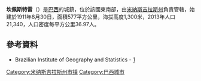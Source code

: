 '''坎佩斯特雷'''（{{lang-pt|Campestre}}）是[[巴西|巴西]]的城鎮，位於該國東南部，由[[米納斯吉拉斯州|米納斯吉拉斯州]]負責管轄，始建於1911年8月30日，面積577平方公里，海拔高度1,300米，2013年人口21,340，人口密度每平方公里36.97人。

==參考資料==
*Brazilian Institute of Geography and Statistics - [https://web.archive.org/web/20080611095922/http://www.ibge.gov.br/cidadesat/default.php]

{{coord|21|42|39|S|46|14|45|W|scale:30000|display=title}}

{{Brazil-geo-stub}}
{{米納斯吉拉斯州市鎮}}
[[Category:米纳斯吉拉斯州市镇|Category:米纳斯吉拉斯州市镇]]
[[Category:巴西城市|Category:巴西城市]]